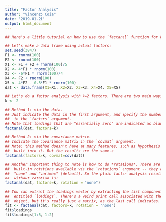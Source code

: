 ```yaml
---
title: "Factor Analysis"
author: "Vincenzo Coia"
date: '2019-01-21'
output: html_document
---
```


```r
## Here's a little tutorial on how to use the `factanal` function for Factor Analysis.

## Let's make a data frame using actual factors:
set.seed(3847)
F1 <- rnorm(100)
F2 <- rnorm(100)
X1 <- F1 + F2 + rnorm(100)/5
X2 <- 4*F1 * rnorm(100)
X3 <- -6*F1 * rnorm(100)/4
X4 <- F2 + rnorm(100)
X5 <- 4*F2 - 0.5*F1 * rnorm(100)
dat <- data.frame(X1=X1, X2=X2, X3=X3, X4=X4, X5=X5)

## Let's do a factor analysis with k=2 factors. There are two main ways you can do this.
k <- 2

## Method 1: via the data.
## Just indicate the data in the first argument, and specify the number of factors
##  in the `factors` argument.
## Note that loadings that are "essentially zero" are indicated as blanks.
factanal(dat, factors=k)

## Method 2: via the covariance matrix.
## Indicate the covariance matrix in the `covmat` argument. 
## Note: this method doesn't have as many features, such as hypothesis testing,
##  built into it. But the results are the same.s
factanal(factors=k, covmat=cov(dat))

## Another important thing to note is how to do *rotations*. There are two
##  built-in rotations available via the `rotations` argument -- they are
##  "none" and "varimax" (default). So the plain factor analysis results
##  without rotation is:
factanal(dat, factors=k, rotation = "none")

## You can extract the loadings vector by extracting the list component
##  entitled `loadings`. There's a weird print call associated with the
##  object, but it's really just a matrix, as the last call indicates.
fit <- factanal(dat, factors=k, rotation = "none")
fit$loadings
fit$loadings[1:5, 1:2]
```

